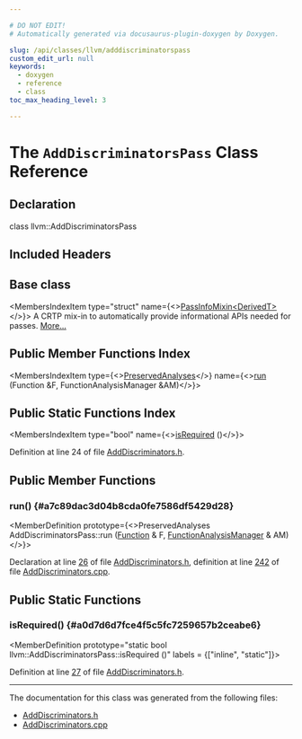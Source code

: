 ```yaml
---

# DO NOT EDIT!
# Automatically generated via docusaurus-plugin-doxygen by Doxygen.

slug: /api/classes/llvm/adddiscriminatorspass
custom_edit_url: null
keywords:
  - doxygen
  - reference
  - class
toc_max_heading_level: 3

---
```





# The `AddDiscriminatorsPass` Class Reference

<DoxygenPage pluginConfig={pluginConfig}>



## Declaration

<CodeBlock>class llvm::AddDiscriminatorsPass</CodeBlock>

## Included Headers

<IncludesList>
<IncludesListItem
  filePath="llvm/Transforms/Utils/AddDiscriminators.h"
  permalink="/docs/api/files/include/include/llvm/include/llvm/transforms/include/llvm/transforms/utils/adddiscriminators-h"
  isLocal="true" />
</IncludesList>

## Base class

<MembersIndex>

<MembersIndexItem
  type="struct"
  name={<><a href="/docs/api/structs/llvm/passinfomixin">PassInfoMixin&lt;DerivedT&gt;</a></>}>
A CRTP mix-in to automatically provide informational APIs needed for passes. <a href="/docs/api/structs/llvm/passinfomixin/#details">More...</a>
</MembersIndexItem>

</MembersIndex>

## Public Member Functions Index

<MembersIndex>

<MembersIndexItem
  type={<><a href="/docs/api/classes/llvm/preservedanalyses">PreservedAnalyses</a></>}
  name={<><a href="#a7c89dac3d04b8cda0fe7586df5429d28">run</a> (Function &amp;F, FunctionAnalysisManager &amp;AM)</>}>
</MembersIndexItem>

</MembersIndex>

## Public Static Functions Index

<MembersIndex>

<MembersIndexItem
  type="bool"
  name={<><a href="#a0d7d6d7fce4f5c5fc7259657b2ceabe6">isRequired</a> ()</>}>
</MembersIndexItem>

</MembersIndex>


Definition at line 24 of file <a href="/docs/api/files/include/include/llvm/include/llvm/transforms/include/llvm/transforms/utils/adddiscriminators-h">AddDiscriminators.h</a>.

<SectionDefinition>

## Public Member Functions

### run() {#a7c89dac3d04b8cda0fe7586df5429d28}

<MemberDefinition
  prototype={<>PreservedAnalyses AddDiscriminatorsPass::run (<a href="/docs/api/classes/llvm/function">Function</a> &amp; F, <a href="/docs/api/namespaces/llvm/#adce09a5a0de0e3177eb00e932734af2f">FunctionAnalysisManager</a> &amp; AM)</>}>

Declaration at line <a href="/docs/api/files/include/include/llvm/include/llvm/transforms/include/llvm/transforms/utils/adddiscriminators-h/#l00026">26</a> of file <a href="/docs/api/files/include/include/llvm/include/llvm/transforms/include/llvm/transforms/utils/adddiscriminators-h">AddDiscriminators.h</a>, definition at line <a href="/docs/api/files/lib/lib/transforms/lib/transforms/utils/adddiscriminators-cpp/#l00242">242</a> of file <a href="/docs/api/files/lib/lib/transforms/lib/transforms/utils/adddiscriminators-cpp">AddDiscriminators.cpp</a>.
</MemberDefinition>

</SectionDefinition>

<SectionDefinition>

## Public Static Functions

### isRequired() {#a0d7d6d7fce4f5c5fc7259657b2ceabe6}

<MemberDefinition
  prototype="static bool llvm::AddDiscriminatorsPass::isRequired ()"
  labels = {["inline", "static"]}>

Definition at line <a href="/docs/api/files/include/include/llvm/include/llvm/transforms/include/llvm/transforms/utils/adddiscriminators-h/#l00027">27</a> of file <a href="/docs/api/files/include/include/llvm/include/llvm/transforms/include/llvm/transforms/utils/adddiscriminators-h">AddDiscriminators.h</a>.
</MemberDefinition>

</SectionDefinition>

<hr/>

The documentation for this class was generated from the following files:

<ul>
<li><a href="/docs/api/files/include/include/llvm/include/llvm/transforms/include/llvm/transforms/utils/adddiscriminators-h">AddDiscriminators.h</a></li>
<li><a href="/docs/api/files/lib/lib/transforms/lib/transforms/utils/adddiscriminators-cpp">AddDiscriminators.cpp</a></li>
</ul>

</DoxygenPage>

